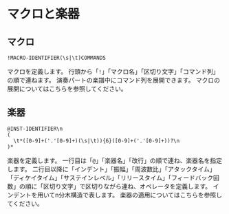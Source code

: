 
# マクロと楽器

## マクロ

```plaintext
!MACRO-IDENTIFIER(\s|\t)COMMANDS
```

マクロを定義します。
行頭から「`!`」「マクロ名」「区切り文字」「コマンド列」の順で連ねます。
演奏パートの楽譜中にコマンド列を展開できます。
マクロの展開については<Link to="/docs/jp/reference/commands/">こちら</Link>を参照してください。

## 楽器

```plaintext
@INST-IDENTIFIER\n
(
  \t*([0-9]+('.'[0-9]+)(\s|\t)){6}([0-9]+('.'[0-9]+))?\n
)*
```

楽器を定義します。
一行目は「`@`」「楽器名」「改行」の順で連ね、楽器名を指定します。
二行目以降に「インデント」「振幅」「周波数比」「アタックタイム」「ディケイタイム」「サステインレベル」「リリースタイム」「フィードバック回数」の順に「区切り文字」で区切りながら連ね、オペレータを定義します。
インデントを用いてn分木構造で表します。
楽器の適用については<Link to="/docs/jp/reference/commands/">こちら</Link>を参照してください。
